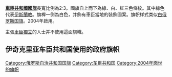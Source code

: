 {{Infobox flag
| Name = 车臣共和国国旗
| Article = 
| Image = Flag of the Chechen Republic.svg
| Alt = 
| Noborder = <!-- Leave blank for rectangular flag; for non-rectangular flag, type "no". -->
| Nickname = 
| Morenicks = 
| Use  = 111000
| Symbol = {{FIAV|normal}}
| Proportion = 2:3
| Adoption = 2004年6月22日（首次启用）<br>2008年5月15日（再次启用）
| Design = 绿色(代表伊斯兰教)、白色(代表和平或高加索山脉)和红色(代表流血)的水平三色旗。
| Designer = [[拉姆赞·卡德罗夫|拉姆赞·卡德罗夫]]
| Image2      = Flag of Chechen Republic before 2004.svg
| Nickname2   = [[车臣共和国|车臣共和国]]国旗（1993-2004）
| Use2        = 111000
| Symbol2     = {{FIAV|historical}}
|Adoption2     = 1993
|Relinquished2= 2004
| Proportion2 = 7:11
| Image3      = Flag_of_Chechen_Republic_of_Ichkeria.svg
| Nickname3   = [[伊奇克里亚车臣共和国|伊奇克里亚车臣共和国]]国旗（1991-2007）
| Use3        = 111000
| Symbol3     = {{FIAV|historical}}
|Adoption3     = 1991
|Relinquished3= 2007
| Proportion3 = 7:11
}}
'''[[車臣共和國|車臣共和國]][[國旗|國旗]]'''長寬比例為2:3。國旗自上而下為綠、白、紅三色條紋。其中綠色代表[[伊斯蘭教|伊斯蘭教]]。旗桿一側為白色，并飾有車臣當地的裝飾圖案。旗帜样式类似[[白俄罗斯国旗|白俄罗斯国旗]]。2004年啟用。

主張[[車臣|車臣]][[獨立運動|獨立]]的人士并不使用這面旗幟。

== 伊奇克里亚车臣共和国使用的政府旗帜 ==
{{gallery
|File:Flag of the Chechen Republic of Ichkeria (with COA).svg|方案之一
|File:Flag of the Chechen Republic of Ichkeria.svg|方案之二
|File:State Flag of Chechen Republic of Ichkeria.svg|方案之三
}}
{{歐洲題目|國旗}}
{{俄罗斯各地区旗帜}}

[[Category:俄罗斯自治共和国国旗|Category:俄罗斯自治共和国国旗]]
[[Category:车臣共和国|Category:车臣共和国]]
[[Category:2004年面世的旗帜|Category:2004年面世的旗帜]]